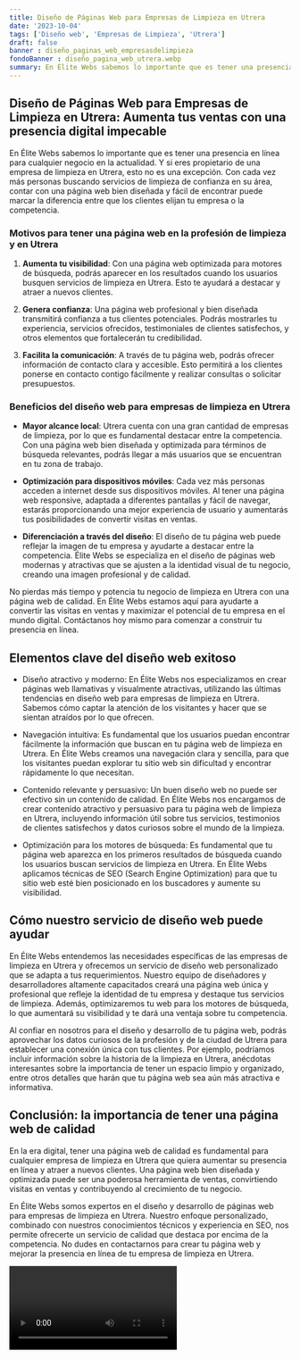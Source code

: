 ```yaml
---
title: Diseño de Páginas Web para Empresas de Limpieza en Utrera
date: '2023-10-04'
tags: ['Diseño web', 'Empresas de Limpieza', 'Utrera']
draft: false
banner : diseño_paginas_web_empresasdelimpieza
fondoBanner : diseño_pagina_web_utrera.webp
summary: En Élite Webs sabemos lo importante que es tener una presencia en línea para cualquier negocio en la actualidad. Y si eres propietario de una empresa de limpieza en Utrera, esto no es una excepción. Con cada vez más personas buscando servicios de limpieza de confianza en su área, contar con una página web bien diseñada y fácil de encontrar puede marcar la diferencia entre que los clientes elijan tu empresa o la competencia.
---
```


## Diseño de Páginas Web para Empresas de Limpieza en Utrera: Aumenta tus ventas con una presencia digital impecable

En Élite Webs sabemos lo importante que es tener una presencia en línea para cualquier negocio en la actualidad. Y si eres propietario de una empresa de limpieza en Utrera, esto no es una excepción. Con cada vez más personas buscando servicios de limpieza de confianza en su área, contar con una página web bien diseñada y fácil de encontrar puede marcar la diferencia entre que los clientes elijan tu empresa o la competencia.

### Motivos para tener una página web en la profesión de limpieza y en Utrera

1. **Aumenta tu visibilidad**: Con una página web optimizada para motores de búsqueda, podrás aparecer en los resultados cuando los usuarios busquen servicios de limpieza en Utrera. Esto te ayudará a destacar y atraer a nuevos clientes.

2. **Genera confianza**: Una página web profesional y bien diseñada transmitirá confianza a tus clientes potenciales. Podrás mostrarles tu experiencia, servicios ofrecidos, testimoniales de clientes satisfechos, y otros elementos que fortalecerán tu credibilidad.

3. **Facilita la comunicación**: A través de tu página web, podrás ofrecer información de contacto clara y accesible. Esto permitirá a los clientes ponerse en contacto contigo fácilmente y realizar consultas o solicitar presupuestos.

### Beneficios del diseño web para empresas de limpieza en Utrera

- **Mayor alcance local**: Utrera cuenta con una gran cantidad de empresas de limpieza, por lo que es fundamental destacar entre la competencia. Con una página web bien diseñada y optimizada para términos de búsqueda relevantes, podrás llegar a más usuarios que se encuentran en tu zona de trabajo.

- **Optimización para dispositivos móviles**: Cada vez más personas acceden a internet desde sus dispositivos móviles. Al tener una página web responsive, adaptada a diferentes pantallas y fácil de navegar, estarás proporcionando una mejor experiencia de usuario y aumentarás tus posibilidades de convertir visitas en ventas.

- **Diferenciación a través del diseño**: El diseño de tu página web puede reflejar la imagen de tu empresa y ayudarte a destacar entre la competencia. Élite Webs se especializa en el diseño de páginas web modernas y atractivas que se ajusten a la identidad visual de tu negocio, creando una imagen profesional y de calidad.

No pierdas más tiempo y potencia tu negocio de limpieza en Utrera con una página web de calidad. En Élite Webs estamos aquí para ayudarte a convertir las visitas en ventas y maximizar el potencial de tu empresa en el mundo digital. Contáctanos hoy mismo para comenzar a construir tu presencia en línea.

<GifSeo />

<Cta />

## Elementos clave del diseño web exitoso

- Diseño atractivo y moderno: En Élite Webs nos especializamos en crear páginas web llamativas y visualmente atractivas, utilizando las últimas tendencias en diseño web para empresas de limpieza en Utrera. Sabemos cómo captar la atención de los visitantes y hacer que se sientan atraídos por lo que ofrecen.

- Navegación intuitiva: Es fundamental que los usuarios puedan encontrar fácilmente la información que buscan en tu página web de limpieza en Utrera. En Élite Webs creamos una navegación clara y sencilla, para que los visitantes puedan explorar tu sitio web sin dificultad y encontrar rápidamente lo que necesitan.

- Contenido relevante y persuasivo: Un buen diseño web no puede ser efectivo sin un contenido de calidad. En Élite Webs nos encargamos de crear contenido atractivo y persuasivo para tu página web de limpieza en Utrera, incluyendo información útil sobre tus servicios, testimonios de clientes satisfechos y datos curiosos sobre el mundo de la limpieza.

- Optimización para los motores de búsqueda: Es fundamental que tu página web aparezca en los primeros resultados de búsqueda cuando los usuarios buscan servicios de limpieza en Utrera. En Élite Webs aplicamos técnicas de SEO (Search Engine Optimization) para que tu sitio web esté bien posicionado en los buscadores y aumente su visibilidad.

## Cómo nuestro servicio de diseño web puede ayudar

En Élite Webs entendemos las necesidades específicas de las empresas de limpieza en Utrera y ofrecemos un servicio de diseño web personalizado que se adapta a tus requerimientos. Nuestro equipo de diseñadores y desarrolladores altamente capacitados creará una página web única y profesional que refleje la identidad de tu empresa y destaque tus servicios de limpieza. Además, optimizaremos tu web para los motores de búsqueda, lo que aumentará su visibilidad y te dará una ventaja sobre tu competencia.

Al confiar en nosotros para el diseño y desarrollo de tu página web, podrás aprovechar los datos curiosos de la profesión y de la ciudad de Utrera para establecer una conexión única con tus clientes. Por ejemplo, podríamos incluir información sobre la historia de la limpieza en Utrera, anécdotas interesantes sobre la importancia de tener un espacio limpio y organizado, entre otros detalles que harán que tu página web sea aún más atractiva e informativa.

## Conclusión: la importancia de tener una página web de calidad

En la era digital, tener una página web de calidad es fundamental para cualquier empresa de limpieza en Utrera que quiera aumentar su presencia en línea y atraer a nuevos clientes. Una página web bien diseñada y optimizada puede ser una poderosa herramienta de ventas, convirtiendo visitas en ventas y contribuyendo al crecimiento de tu negocio.

En Élite Webs somos expertos en el diseño y desarrollo de páginas web para empresas de limpieza en Utrera. Nuestro enfoque personalizado, combinado con nuestros conocimientos técnicos y experiencia en SEO, nos permite ofrecerte un servicio de calidad que destaca por encima de la competencia. No dudes en contactarnos para crear tu página web y mejorar la presencia en línea de tu empresa de limpieza en Utrera.

<Video />

<CtaBot job='Empresas de Limpieza' city='Utrera'/>

<Gmaps query='Utrera+españa+maps' />